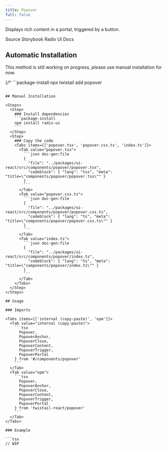 ```yaml
---
title: Popover
full: false
---
```


Displays rich content in a portal, triggered by a button.

<Badges>
  <BadgeLink href="https://github.com/riipandi/twistail/tree/main/packages/ui-react/src/components/popover" external>
    Source
  </BadgeLink>
  <BadgeLink href="https://storybook.twistail.com/?path=/docs/base-components-popover--default" external>
    Storybook
  </BadgeLink>
  <BadgeLink href="https://www.radix-ui.com/primitives/docs/components/popover#api-reference" external>
    Radix UI Docs
  </BadgeLink>
</Badges>

## Automatic Installation

<Callout type='warn'>
  This method is still working on progress, please use manual installation for now.
</Callout>

{/* ```package-install
npx twistail add popover
``` */}

## Manual Installation

<Steps>
  <Step>
    ### Install dependencies
    ```package-install
    npm install radix-ui
    ```
  </Step>
  <Step>
    ### Copy the code
    <Tabs items={['popover.tsx', 'popover.css.ts', 'index.ts']}>
      <Tab value="popover.tsx">
        ```json doc-gen:file
        {
          "file": "../packages/ui-react/src/components/popover/popover.tsx",
          "codeblock": { "lang": "tsx", "meta": "title=\"components/popover/popover.tsx\"" }
        }
        ```
      </Tab>
      <Tab value="popover.css.ts">
        ```json doc-gen:file
        {
          "file": "../packages/ui-react/src/components/popover/popover.css.ts",
          "codeblock": { "lang": "ts", "meta": "title=\"components/popover/popover.css.ts\"" }
        }
        ```
      </Tab>
      <Tab value="index.ts">
        ```json doc-gen:file
        {
          "file": "../packages/ui-react/src/components/popover/index.ts",
          "codeblock": { "lang": "ts", "meta": "title=\"components/popover/index.ts\"" }
        }
        ```
      </Tab>
    </Tabs>
  </Step>
</Steps>

## Usage

### Imports

<Tabs items={['internal (copy-paste)', 'npm']}>
  <Tab value="internal (copy-paste)">
    ```tsx
      Popover,
      PopoverAnchor,
      PopoverClose,
      PopoverContent,
      PopoverTrigger,
      PopoverPortal
    } from '#/components/popover'
    ```
  </Tab>
  <Tab value="npm">
    ```tsx
      Popover,
      PopoverAnchor,
      PopoverClose,
      PopoverContent,
      PopoverTrigger,
      PopoverPortal
    } from 'twistail-react/popover'
    ```
  </Tab>
</Tabs>

### Example

```tsx
// WIP
```
